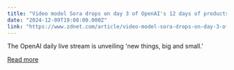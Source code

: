 ```yaml
---
title: "Video model Sora drops on day 3 of OpenAI's 12 days of products and demos"
date: "2024-12-09T19:08:00.000Z"
link: "https://www.zdnet.com/article/video-model-sora-drops-on-day-3-of-openais-12-days-of-products-and-demos/"
---
```


The OpenAI daily live stream is unveiling 'new things, big and small.'

[Read more](https://www.zdnet.com/article/video-model-sora-drops-on-day-3-of-openais-12-days-of-products-and-demos/)
